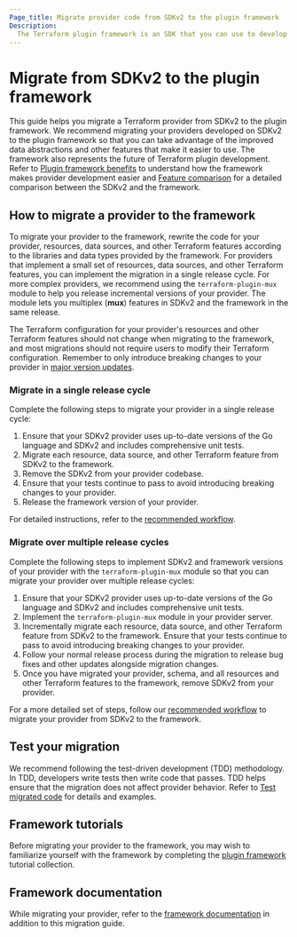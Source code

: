 ```yaml
---
Page_title: Migrate provider code from SDKv2 to the plugin framework
Description:
  The Terraform plugin framework is an SDK that you can use to develop Terraform providers that offers several advantages over SDKv2. Learn how to migrate your SDKv2 provider to the framework.
---
```


# Migrate from SDKv2 to the plugin framework

This guide helps you migrate a Terraform provider from SDKv2 to the plugin
framework. We recommend migrating your providers developed on SDKv2 to the
plugin framework so that you can take advantage of the improved data
abstractions and other features that make it easier to use. The framework also
represents the future of Terraform plugin development. Refer to [Plugin
framework benefits](/terraform/plugin/framework-benefits) to understand how the
framework makes provider development easier and [Feature
comparison](/terraform/plugin/framework/migrating/benefits) for a detailed
comparison between the SDKv2 and the framework.

## How to migrate a provider to the framework

To migrate your provider to the framework, rewrite the code for your provider,
resources, data sources, and other Terraform features according to the libraries
and data types provided by the framework. For providers that implement a small
set of resources, data sources, and other Terraform features, you can implement
the migration in a single release cycle. For more complex providers, we
recommend using the `terraform-plugin-mux` module to help you release
incremental versions of your provider. The module lets you multiplex (**mux**)
features in SDKv2 and the framework in the same release.

The Terraform configuration for your provider's resources and other Terraform
features should not change when migrating to the framework, and most migrations
should not require users to modify their Terraform configuration. Remember to
only introduce breaking changes to your provider in [major version
updates](/terraform/plugin/best-practices/versioning#versioning-specification).

### Migrate in a single release cycle

Complete the following steps to migrate your provider in a single release cycle:

1. Ensure that your SDKv2 provider uses up-to-date versions of the Go language and SDKv2 and includes comprehensive unit tests.
1. Migrate each resource, data source, and other Terraform feature from SDKv2 to
   the framework.
1. Remove the SDKv2 from your provider codebase.
1. Ensure that your tests continue to pass to avoid introducing breaking changes
   to your provider.
1. Release the framework version of your provider.

For detailed instructions, refer to the [recommended
workflow](/terraform/plugin/framework/migrating/workflow#migrate-in-a-single-release-cycle).

### Migrate over multiple release cycles

Complete the following steps to implement SDKv2 and framework versions of your
provider with the `terraform-plugin-mux` module so that you can migrate your
provider over multiple release cycles:

1. Ensure that your SDKv2 provider uses up-to-date versions of the Go language
   and SDKv2 and includes comprehensive unit tests.
1. Implement the `terraform-plugin-mux` module in your provider server.
1. Incrementally migrate each resource, data source, and other Terraform feature
   from SDKv2 to the framework. Ensure that your tests continue to pass to avoid
   introducing breaking changes to your provider.
1. Follow your normal release process during the migration to release bug fixes
   and other updates alongside migration changes.
1. Once you have migrated your provider, schema, and all resources and other
   Terraform features to the framework, remove SDKv2 from your provider.

For a more detailed set of steps, follow our [recommended
workflow](/terraform/plugin/framework/migrating/workflow#migrate-over-multiple-release-cycles)
to migrate your provider from SDKv2 to the framework.

## Test your migration

We recommend following the test-driven development (TDD) methodology. In TDD,
developers write tests then write code that passes. TDD helps ensure that the
migration does not affect provider behavior. Refer to [Test migrated
code](/terraform/plugin/framework/migrating/testing) for details and examples.

## Framework tutorials

Before migrating your provider to the framework, you may wish to familiarize
yourself with the framework by completing the [plugin
framework](/terraform/tutorials/providers-plugin-framework) tutorial collection.

## Framework documentation

While migrating your provider, refer to the [framework
documentation](/terraform/plugin/framework) in addition to this migration guide.
